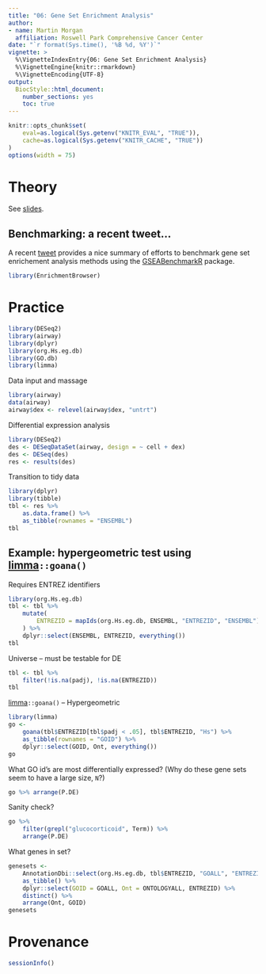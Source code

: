 ```yaml
---
title: "06: Gene Set Enrichment Analysis"
author:
- name: Martin Morgan
  affiliation: Roswell Park Comprehensive Cancer Center
date: "`r format(Sys.time(), '%B %d, %Y')`"
vignette: >
  %\VignetteIndexEntry{06: Gene Set Enrichment Analysis}
  %\VignetteEngine{knitr::rmarkdown}
  %\VignetteEncoding{UTF-8}
output:
  BiocStyle::html_document:
    number_sections: yes
    toc: true
---
```


```r
knitr::opts_chunk$set(
    eval=as.logical(Sys.getenv("KNITR_EVAL", "TRUE")),
    cache=as.logical(Sys.getenv("KNITR_CACHE", "TRUE"))
)
options(width = 75)
```

# Theory

See [slides][].

[slides]: ./06_GeneSetEnrichmentSlides.pdf

## Benchmarking: a recent tweet...

A recent [tweet][] provides a nice summary of efforts to benchmark
gene set enrichement analysis methods using the [GSEABenchmarkR][]
package.

```r
library(EnrichmentBrowser)
```

# Practice

```r
library(DESeq2)
library(airway)
library(dplyr)
library(org.Hs.eg.db)
library(GO.db)
library(limma)
```

Data input and massage

```r
library(airway)
data(airway)
airway$dex <- relevel(airway$dex, "untrt")
```

Differential expression analysis

```r
library(DESeq2)
des <- DESeqDataSet(airway, design = ~ cell + dex)
des <- DESeq(des)
res <- results(des)
```

Transition to tidy data

```r
library(dplyr)
library(tibble)
tbl <- res %>%
    as.data.frame() %>%
    as_tibble(rownames = "ENSEMBL")
tbl
```

## Example: hypergeometric test using [limma][]`::goana()`

Requires ENTREZ identifiers

```r
library(org.Hs.eg.db)
tbl <- tbl %>%
    mutate(
        ENTREZID = mapIds(org.Hs.eg.db, ENSEMBL, "ENTREZID", "ENSEMBL")
    ) %>%
    dplyr::select(ENSEMBL, ENTREZID, everything())
tbl
```

Universe -- must be testable for DE

```r
tbl <- tbl %>%
    filter(!is.na(padj), !is.na(ENTREZID))
tbl
```

[limma][]`::goana()` -- Hypergeometric

```r
library(limma)
go <-
    goana(tbl$ENTREZID[tbl$padj < .05], tbl$ENTREZID, "Hs") %>%
    as_tibble(rownames = "GOID") %>%
    dplyr::select(GOID, Ont, everything())
go
```

What GO id's are most differentially expressed? (Why do these gene
sets seem to have a large size, `N`?)

```r
go %>% arrange(P.DE)
```

Sanity check?

```r
go %>%
    filter(grepl("glucocorticoid", Term)) %>%
    arrange(P.DE)
```

What genes in set?

```r
genesets <-
    AnnotationDbi::select(org.Hs.eg.db, tbl$ENTREZID, "GOALL", "ENTREZID") %>%
    as_tibble() %>%
    dplyr::select(GOID = GOALL, Ont = ONTOLOGYALL, ENTREZID) %>%
    distinct() %>%
    arrange(Ont, GOID)
genesets
```

# Provenance

```r
sessionInfo()
```

[limma]: https://bioconductor.org/packages/limma
[GSEABenchmarkR]: https://bioconductor.org/packages/GSEABenchmarkR
[tweet]: https://twitter.com/LeviWaldron1/status/1142092301403115521
